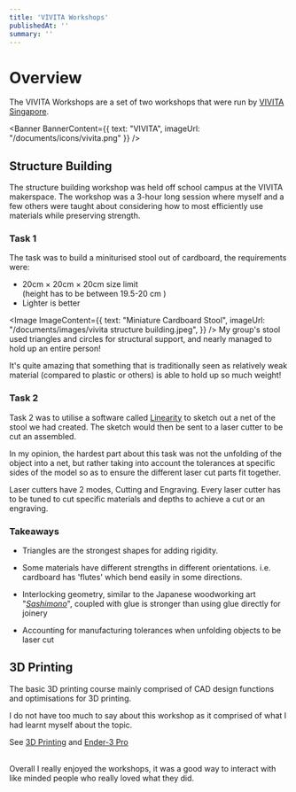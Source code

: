 ```yaml
---
title: 'VIVITA Workshops'
publishedAt: ''
summary: ''
---
```


# Overview

The VIVITA Workshops are a set of two workshops that were run by [VIVITA Singapore](https://vivita.sg/).

<Banner BannerContent={{
    text: "VIVITA",
    imageUrl: "/documents/icons/vivita.png"
}} />


## Structure Building
The structure building workshop was held off school campus at the VIVITA makerspace. The workshop was a 3-hour long session where myself and a few others were taught about considering how to most efficiently use materials while preserving strength. 

### Task 1
The task was to build a miniturised stool out of cardboard, the requirements were:
- 20cm × 20cm × 20cm size limit \
    (height has to be between 19.5-20 cm )
- Lighter is better

<Image ImageContent={{
    text: "Miniature Cardboard Stool",
    imageUrl: "/documents/images/vivita structure building.jpeg", 
}} />
My group's stool used triangles and circles for structural support, and nearly managed to hold up an entire person!

It's quite amazing that something that is traditionally seen as relatively weak material (compared to plastic or others) is able to hold up so much weight!

### Task 2

Task 2 was to utilise a software called [Linearity](https://www.linearity.io) to sketch out a net of the stool we had created. The sketch would then be sent to a laser cutter to be cut an assembled. 

In my opinion, the hardest part about this task was not the unfolding of the object into a net, but rather taking into account the tolerances at specific sides of the model so as to ensure the different laser cut parts fit together. 

Laser cutters have 2 modes, Cutting and Engraving. Every laser cutter has to be tuned to cut specific materials and depths to achieve a cut or an engraving. 

### Takeaways
- Triangles are the strongest shapes for adding rigidity. 

- Some materials have different strengths in different orientations. i.e. cardboard has 'flutes' which bend easily in some directions. 

- Interlocking geometry, similar to the Japanese woodworking art "[*Sashimono*](https://japanwoodcraftassociation.com/traditions/techniques/sashimono/)", coupled with glue is stronger than using glue directly for joinery

- Accounting for manufacturing tolerances when unfolding objects to be laser cut


## 3D Printing
The basic 3D printing course mainly comprised of CAD design functions and optimisations for 3D printing. 

I do not have too much to say about this workshop as it comprised of what I had learnt myself about the topic. 

See [3D Printing](/mdx/areas/3d-printing/3d-printing) and [Ender-3 Pro](/mdx/areas/3d-printing/ender-3-pro)

<br/>
Overall I really enjoyed the workshops, it was a good way to interact with like minded people who really loved what they did. 
